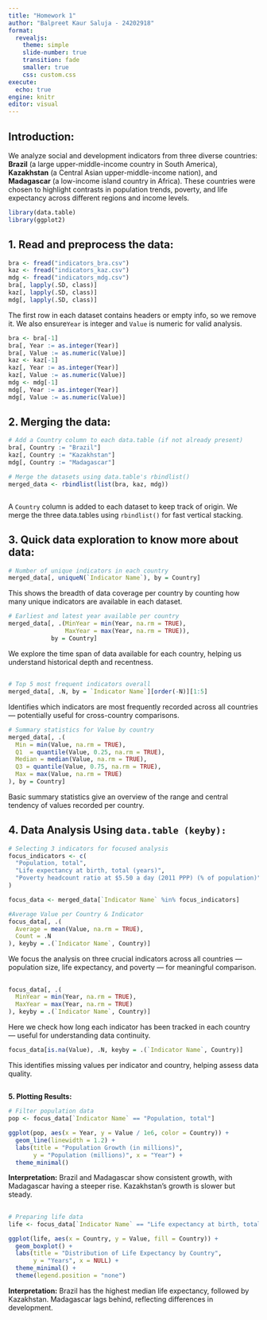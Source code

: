 ```yaml
---
title: "Homework 1"
author: "Balpreet Kaur Saluja - 24202918"
format: 
  revealjs:
    theme: simple
    slide-number: true
    transition: fade
    smaller: true
    css: custom.css
execute: 
  echo: true
engine: knitr
editor: visual
---
```


## Introduction:

We analyze social and development indicators from three diverse countries: **Brazil** (a large upper-middle-income country in South America), **Kazakhstan** (a Central Asian upper-middle-income nation), and **Madagascar** (a low-income island country in Africa). These countries were chosen to highlight contrasts in population trends, poverty, and life expectancy across different regions and income levels.

```r
library(data.table)
library(ggplot2)
```

## 1. Read and preprocess the data:

```r
bra <- fread("indicators_bra.csv")
kaz <- fread("indicators_kaz.csv")
mdg <- fread("indicators_mdg.csv")
bra[, lapply(.SD, class)]
kaz[, lapply(.SD, class)]
mdg[, lapply(.SD, class)]
```

The first row in each dataset contains headers or empty info, so we remove it. We also ensure`Year` is integer and `Value` is numeric for valid analysis.

```r
bra <- bra[-1]
bra[, Year := as.integer(Year)]
bra[, Value := as.numeric(Value)]
kaz <- kaz[-1]
kaz[, Year := as.integer(Year)]
kaz[, Value := as.numeric(Value)]
mdg <- mdg[-1]
mdg[, Year := as.integer(Year)]
mdg[, Value := as.numeric(Value)]
```

## 2. Merging the data:

```r
# Add a Country column to each data.table (if not already present)
bra[, Country := "Brazil"]
kaz[, Country := "Kazakhstan"]
mdg[, Country := "Madagascar"]

# Merge the datasets using data.table's rbindlist()
merged_data <- rbindlist(list(bra, kaz, mdg))



```

A `Country` column is added to each dataset to keep track of origin. We merge the three data.tables using `rbindlist()` for fast vertical stacking.

## 3. Quick data exploration to know more about data:

```r
# Number of unique indicators in each country
merged_data[, uniqueN(`Indicator Name`), by = Country]
```

This shows the breadth of data coverage per country by counting how many unique indicators are available in each dataset.

```r
# Earliest and latest year available per country
merged_data[, .(MinYear = min(Year, na.rm = TRUE),
                MaxYear = max(Year, na.rm = TRUE)), 
            by = Country]
```

We explore the time span of data available for each country, helping us understand historical depth and recentness.

## 

```r
# Top 5 most frequent indicators overall
merged_data[, .N, by = `Indicator Name`][order(-N)][1:5]
```

Identifies which indicators are most frequently recorded across all countries — potentially useful for cross-country comparisons.

```r
# Summary statistics for Value by country
merged_data[, .(
  Min = min(Value, na.rm = TRUE),
  Q1  = quantile(Value, 0.25, na.rm = TRUE),
  Median = median(Value, na.rm = TRUE),
  Q3 = quantile(Value, 0.75, na.rm = TRUE),
  Max = max(Value, na.rm = TRUE)
), by = Country]

```

Basic summary statistics give an overview of the range and central tendency of values recorded per country.

## 4. Data Analysis Using `data.table (keyby):`

```r
# Selecting 3 indicators for focused analysis
focus_indicators <- c(
  "Population, total",
  "Life expectancy at birth, total (years)",
  "Poverty headcount ratio at $5.50 a day (2011 PPP) (% of population)"
)

focus_data <- merged_data[`Indicator Name` %in% focus_indicators]

#Average Value per Country & Indicator
focus_data[, .(
  Average = mean(Value, na.rm = TRUE),
  Count = .N
), keyby = .(`Indicator Name`, Country)]
```

We focus the analysis on three crucial indicators across all countries — population size, life expectancy, and poverty — for meaningful comparison.

## 

```r
focus_data[, .(
  MinYear = min(Year, na.rm = TRUE),
  MaxYear = max(Year, na.rm = TRUE)
), keyby = .(`Indicator Name`, Country)]

```

Here we check how long each indicator has been tracked in each country — useful for understanding data continuity.

```r
focus_data[is.na(Value), .N, keyby = .(`Indicator Name`, Country)]

```

This identifies missing values per indicator and country, helping assess data quality.

## 

**5. Plotting Results:**

```r
# Filter population data
pop <- focus_data[`Indicator Name` == "Population, total"]

ggplot(pop, aes(x = Year, y = Value / 1e6, color = Country)) +
  geom_line(linewidth = 1.2) +
  labs(title = "Population Growth (in millions)", 
       y = "Population (millions)", x = "Year") +
  theme_minimal()


```

**Interpretation:** Brazil and Madagascar show consistent growth, with Madagascar having a steeper rise. Kazakhstan's growth is slower but steady.

## 

```r
# Preparing life data
life <- focus_data[`Indicator Name` == "Life expectancy at birth, total (years)"]

ggplot(life, aes(x = Country, y = Value, fill = Country)) +
  geom_boxplot() +
  labs(title = "Distribution of Life Expectancy by Country",
       y = "Years", x = NULL) +
  theme_minimal() +
  theme(legend.position = "none")

```

**Interpretation:** Brazil has the highest median life expectancy, followed by Kazakhstan. Madagascar lags behind, reflecting differences in development.
